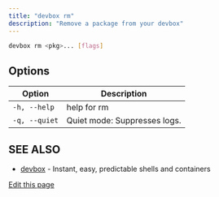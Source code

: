 ```yaml
---
title: "devbox rm"
description: "Remove a package from your devbox"
---
```


```bash
devbox rm <pkg>... [flags]
```

## Options[​](#options "Direct link to Options")

| Option        | Description                  |
| ------------- | ---------------------------- |
| `-h, --help`  | help for rm                  |
| `-q, --quiet` | Quiet mode: Suppresses logs. |

## SEE ALSO[​](#see-also "Direct link to SEE ALSO")

- [devbox](/docs/devbox/cli-reference/devbox/) - Instant, easy, predictable shells and containers

[Edit this page](https://github.com/jetify-com/devbox/tree/main/docs/app/docs/cli-reference/devbox-rm.md)
